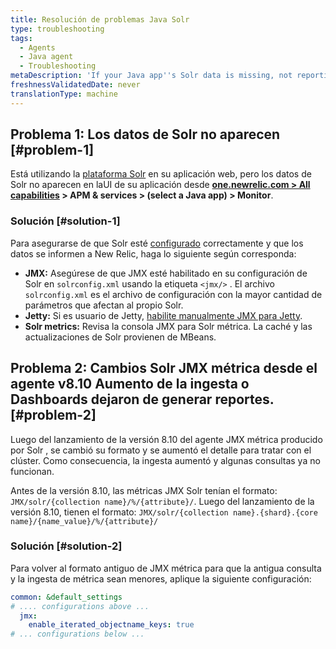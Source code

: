 ```yaml
---
title: Resolución de problemas Java Solr
type: troubleshooting
tags:
  - Agents
  - Java agent
  - Troubleshooting
metaDescription: 'If your Java app''s Solr data is missing, not reporting to New Relic, or too much data is being reported, follow these troubleshooting steps to ensure Solr is configured correctly.'
freshnessValidatedDate: never
translationType: machine
---
```


## Problema 1: Los datos de Solr no aparecen [#problem-1]

Está utilizando la [plataforma Solr](http://lucene.apache.org/solr/) en su aplicación web, pero los datos de Solr no aparecen en laUI <InlinePopover type="apm" />de su aplicación desde <DNT>**[one.newrelic.com &gt; All capabilities](https://one.newrelic.com/all-capabilities) &gt; APM &amp; services &gt; (select a Java app) &gt; Monitor**</DNT>.

### Solución [#solution-1]

Para asegurarse de que Solr esté [configurado](/docs/agents/java-agent/getting-started/compatibility-requirements-java-agent#other) correctamente y que los datos se informen a New Relic, haga lo siguiente según corresponda:

* <DNT>**JMX:**</DNT> Asegúrese de que JMX esté habilitado en su configuración de Solr en `solrconfig.xml` usando la etiqueta `<jmx/>` . El archivo `solrconfig.xml` es el archivo de configuración con la mayor cantidad de parámetros que afectan al propio Solr.
* <DNT>**Jetty:**</DNT> Si es usuario de Jetty, [habilite manualmente JMX para Jetty](https://wiki.eclipse.org/Jetty/Tutorial/JMX#Enabling_JMXConnectorServer_for_Remote_Access).
* <DNT>**Solr metrics:**</DNT> Revisa la consola JMX para Solr métrica. La caché y las actualizaciones de Solr provienen de MBeans.

## Problema 2: Cambios Solr JMX métrica desde el agente v8.10 Aumento de la ingesta o Dashboards dejaron de generar reportes. [#problem-2]

Luego del lanzamiento de la versión 8.10 del agente JMX métrica producido por Solr , se cambió su formato y se aumentó el detalle para tratar con el clúster. Como consecuencia, la ingesta aumentó y algunas consultas ya no funcionan.

Antes de la versión 8.10, las métricas JMX Solr tenían el formato: `JMX/solr/{collection name}/%/{attribute}/`. Luego del lanzamiento de la versión 8.10, tienen el formato: `JMX/solr/{collection name}.{shard}.{core name}/{name_value}/%/{attribute}/`

### Solución [#solution-2]

Para volver al formato antiguo de JMX métrica para que la antigua consulta y la ingesta de métrica sean menores, aplique la siguiente configuración:

```yml
common: &default_settings
# .... configurations above ...
  jmx:
    enable_iterated_objectname_keys: true
# ... configurations below ...
```